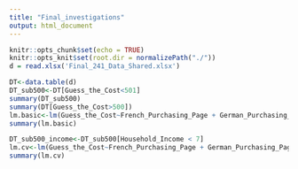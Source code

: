 ---
title: "Final_investigations"
output: html_document
---

```{r setup, include=FALSE}
knitr::opts_chunk$set(echo = TRUE)
knitr::opts_knit$set(root.dir = normalizePath("./"))
d = read.xlsx('Final_241_Data_Shared.xlsx')
```

```{r}
DT<-data.table(d)
DT_sub500<-DT[Guess_the_Cost<501]
summary(DT_sub500)
summary(DT[Guess_the_Cost>500])
lm.basic<-lm(Guess_the_Cost~French_Purchasing_Page + German_Purchasing_Page,DT_sub500)
summary(lm.basic)
```
```{r}
DT_sub500_income<-DT_sub500[Household_Income < 7]
lm.cv<-lm(Guess_the_Cost~French_Purchasing_Page + German_Purchasing_Page + Male + Household_Income + English_as_primary + Drink_Frequency + Cab_Preference + Purchase_Frequency,DT_sub500_income)
summary(lm.cv)
```

